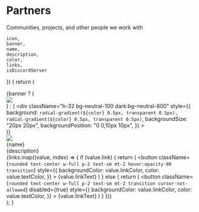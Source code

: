 
# Partners

<div className="w-full text-lg dark:text-neutral-400 text-neutral-600 text-center">
    Communities, projects, and other people we work with
</div>

    icon,
    banner,
    name,
    description,
    color,
    links,
    isDiscordServer
}) {
    return (
        <div className="w-full rounded-lg overflow-hidden bg-white dark:bg-neutral-900 relative border dark:border-0 border-neutral-200 drop-shadow-md flex flex-col">
            {banner ? (
                <div className="bg-neutral-700 h-32">
                    <img src={banner} className="h-32 w-full object-cover" />
                </div>
            ) : (
                <div
                    className="h-32 bg-neutral-100 dark:bg-neutral-800"
                    style={{
                        background: `radial-gradient(${color} 0.5px, transparent 0.5px), radial-gradient(${color} 0.5px, transparent 0.5px)`,
                        backgroundSize: "20px 20px",
                        backgroundPosition: "0 0,10px 10px",
                    }}
                ></div>
            )}
            <div className="relative p-4 flex-1 flex flex-col">
                <div className="bg-neutral-100 dark:bg-neutral-900 -mt-12 rounded-2xl border-[6px] border-neutral-200 dark:border-black overflow-hidden w-fit">
                    <img src={icon} className="h-12 w-12 object-cover" />
                </div>
                <div className="my-2 flex-1">
                    <div className="font-medium text-xl leading-none text-neutral-900 dark:text-neutral-100">
                        {name}
                    </div>
                    <div className="mt-2 text-sm text-neutral-600 dark:text-neutral-400 line-clamp-3">
                        {description}
                    </div>
                </div>
                <div className="flex flex-col items-center gap-2">
                    {links.map((value, index) => {
                        if (value.link) {
                            return (
                                <Link href={value.link} target="_blank" className="w-full">
                                    <button
                                        className={`rounded text-center w-full p-2 text-sm mt-2 hover:opacity-80 transition`}
                                        style={{
                                            backgroundColor: value.linkColor,
                                            color: value.textColor,
                                        }}
                                    >
                                        {value.linkText}
                                    </button>
                                </Link>
                            )
                        } else {
                            return (
                                <button
                                    className={`rounded text-center w-full p-2 text-sm mt-2 transition cursor-not-allowed`}
                                    disabled={true}
                                    style={{
                                        backgroundColor: value.linkColor,
                                        color: value.textColor,
                                    }}
                                >
                                    {value.linkText}
                                </button>
                            )
                        }
                    })}
                </div>
            </div>
        </div>
    );
}

<div className="grid sm:grid-cols-2 gap-8 mt-16 relative w-full">
    <PartnerCard
        icon="/imgs/partners/otakugifs/logo.png"
        banner="/imgs/partners/otakugifs/banner.png"
        name="OtakuGIFs"
        description="OtakuGIFs delivers over 940 high quality anime GIFs, WebPs & AVIFs as 67 reactions with a simple API."
        color="#0c59e0"
        links={[
            {
                link: "https://otakugifs.xyz/",
                linkColor: "#0c59e0",
                textColor: "white",
                linkText: "Visit their website"
            },
            {
                link: "https://discord.gg/fzj7MxGt2w",
                linkColor: "#5865F2",
                textColor: "white",
                linkText: "Visit their Discord server"
            }
        ]}
    />
    <PartnerCard
        icon="/imgs/partners/miyabi/logo.png"
        name="Miyabi"
        description="A Discord bot based on anime/manga/games to collect characters and more."
        color="#ef4444"
        links={[
            {
                link: "https://miyabi.rocks",
                linkColor: "#ef4444",
                textColor: "white",
                linkText: "Visit their website"
            },
            {
                link: "https://discord.gg/RsAthAKYSm",
                linkColor: "#5865F2",
                textColor: "white",
                linkText: "Visit their Discord server"
            }
        ]}
    />
    <PartnerCard
        icon="/imgs/partners/azur/logo.png"
        banner="/imgs/partners/azur/banner.png"
        name="┈﹒azur﹒⚓"
        description="﹕ ✦﹕ ‹𝟹 ﹑welcome to azur, a community based on azur lane! a great place for finding friends and making memories!"
        color="#E8E1E4"
        links={[
            {
                link: "https://discord.gg/RJYMBne75c",
                linkColor: "#E8E1E4",
                textColor: "black",
                linkText: "Visit their Discord server"
            }
        ]}
    />
    <PartnerCard
        icon="/imgs/partners/dollhouse/logo.png"
        name="Dollhouse"
        description="Friendly Monogatari themed social server! Join us in a chill server focused on Anime, Manga, Games, Sports and more."
        color="#01EFE3"
        links={[
            {
                link: "https://discord.gg/msNtTYV",
                linkColor: "#01EFE3",
                textColor: "black",
                linkText: "Visit their Discord server"
            }
        ]}
    />
    <PartnerCard
        icon="/imgs/partners/nyanpantsu/logo.png"
        name="nyanpantsu"
        description="Comfortably read eromanga(s) online for free and without any ad(s) or annoying popup(s)! 💦"
        color="#F9E1C9"
        links={[
            {
                link: "https://nyanpantsu.vercel.app/",
                linkColor: "#F9E1C9",
                textColor: "black",
                linkText: "Visit their website"
            },
            {
                link: "https://discord.gg/uytxJWFqBR",
                linkColor: "#5865F2",
                textColor: "white",
                linkText: "Visit their Discord server"
            }
        ]}
    />
    <PartnerCard
        icon="/imgs/partners/nyatastic/logo.png"
        name="Nyatastic"
        description="Nyatastic is a multipurpose catgirl bot created by Jhhspace Inc."
        color="#717EA4"
        links={[
            {
                link: "https://go.nekogirl.net/invite-nyatastic",
                linkColor: "#DFBDD2",
                textColor: "black",
                linkText: "Invite Nyatastic"
            },
            {
                link: "https://go.nekogirl.net/",
                linkColor: "#5865F2",
                textColor: "white",
                linkText: "Visit their Discord server"
            }
        ]} />
</div>
